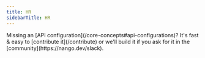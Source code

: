 ```yaml
---
title: HR
sidebarTitle: HR
---
```


<Tip>
    Missing an [API configuration](/core-concepts#api-configurations)? It's fast & easy to [contribute it](/contribute) or we'll build it if you ask for
    it in the [community](https://nango.dev/slack).
</Tip>

<CardGroup cols={4}>
    <Card title="BambooHR" href="/integrations/all/bamboohr" color="#68a063" />
    <Card title="Deel" href="/integrations/all/deel" color="#68a063" />
    <Card title="Factorial" href="/integrations/all/factorial" color="#68a063" />
    <Card title="Gusto" href="/integrations/all/gusto" color="#68a063" />
    <Card title="Payfil" href="/integrations/all/payfit" color="#68a063" />
    <Card title="Zenefits" href="/integrations/all/zenefits" color="#68a063" />
</CardGroup>
